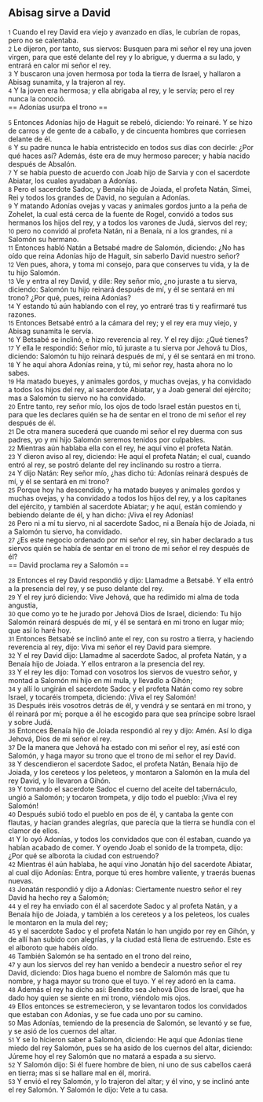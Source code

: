 == Abisag sirve a David ==

{{anchor|1}} <small>1</small> Cuando el rey David era viejo y avanzado en días, le cubrían de ropas, pero no se calentaba.<br>
{{anchor|2}} <small>2</small> Le dijeron, por tanto, sus siervos: Busquen para mi señor el rey una joven virgen, para que esté delante del rey y lo abrigue, y duerma a su lado, y entrará en calor mi señor el rey.<br>
{{anchor|3}} <small>3</small> Y buscaron una joven hermosa por toda la tierra de Israel, y hallaron a Abisag sunamita, y la trajeron al rey.<br>
{{anchor|4}} <small>4</small> Y la joven era hermosa; y ella abrigaba al rey, y le servía; pero el rey nunca la conoció.<br>
== Adonías usurpa el trono ==

{{anchor|5}} <small>5</small> Entonces Adonías hijo de Haguit se rebeló, diciendo: Yo reinaré. Y se hizo de carros y de gente de a caballo, y de cincuenta hombres que corriesen delante de él.<br>
{{anchor|6}} <small>6</small> Y su padre nunca le había entristecido en todos sus días con decirle: ¿Por qué haces así? Además, éste era de muy hermoso parecer; y había nacido después de Absalón.<br>
{{anchor|7}} <small>7</small> Y se había puesto de acuerdo con Joab hijo de Sarvia y con el sacerdote Abiatar, los cuales ayudaban a Adonías.<br>
{{anchor|8}} <small>8</small> Pero el sacerdote Sadoc, y Benaía hijo de Joiada, el profeta Natán, Simei, Rei y todos los grandes de David, no seguían a Adonías.<br>
{{anchor|9}} <small>9</small> Y matando Adonías ovejas y vacas y animales gordos junto a la peña de Zohelet, la cual está cerca de la fuente de Rogel, convidó a todos sus hermanos los hijos del rey, y a todos los varones de Judá, siervos del rey;<br>
{{anchor|10}} <small>10</small> pero no convidó al profeta Natán, ni a Benaía, ni a los grandes, ni a Salomón su hermano.<br>
{{anchor|11}} <small>11</small> Entonces habló Natán a Betsabé madre de Salomón, diciendo: ¿No has oído que reina Adonías hijo de Haguit, sin saberlo David nuestro señor?<br>
{{anchor|12}} <small>12</small> Ven pues, ahora, y toma mi consejo, para que conserves tu vida, y la de tu hijo Salomón.<br>
{{anchor|13}} <small>13</small> Ve y entra al rey David, y dile: Rey señor mío, ¿no juraste a tu sierva, diciendo: Salomón tu hijo reinará después de mí, y él se sentará en mi trono? ¿Por qué, pues, reina Adonías?<br>
{{anchor|14}} <small>14</small> Y estando tú aún hablando con el rey, yo entraré tras ti y reafirmaré tus razones.<br>
{{anchor|15}} <small>15</small> Entonces Betsabé entró a la cámara del rey; y el rey era muy viejo, y Abisag sunamita le servía.<br>
{{anchor|16}} <small>16</small> Y Betsabé se inclinó, e hizo reverencia al rey. Y el rey dijo: ¿Qué tienes?<br>
{{anchor|17}} <small>17</small> Y ella le respondió: Señor mío, tú juraste a tu sierva por Jehová tu Dios, diciendo: Salomón tu hijo reinará después de mí, y él se sentará en mi trono.<br>
{{anchor|18}} <small>18</small> Y he aquí ahora Adonías reina, y tú, mi señor rey, hasta ahora no lo sabes.<br>
{{anchor|19}} <small>19</small> Ha matado bueyes, y animales gordos, y muchas ovejas, y ha convidado a todos los hijos del rey, al sacerdote Abiatar, y a Joab general del ejército; mas a Salomón tu siervo no ha convidado.<br>
{{anchor|20}} <small>20</small> Entre tanto, rey señor mío, los ojos de todo Israel están puestos en ti, para que les declares quién se ha de sentar en el trono de mi señor el rey después de él.<br>
{{anchor|21}} <small>21</small> De otra manera sucederá que cuando mi señor el rey duerma con sus padres, yo y mi hijo Salomón seremos tenidos por culpables.<br>
{{anchor|22}} <small>22</small> Mientras aún hablaba ella con el rey, he aquí vino el profeta Natán.<br>
{{anchor|23}} <small>23</small> Y dieron aviso al rey, diciendo: He aquí el profeta Natán; el cual, cuando entró al rey, se postró delante del rey inclinando su rostro a tierra.<br>
{{anchor|24}} <small>24</small> Y dijo Natán: Rey señor mío, ¿has dicho tú: Adonías reinará después de mí, y él se sentará en mi trono?<br>
{{anchor|25}} <small>25</small> Porque hoy ha descendido, y ha matado bueyes y animales gordos y muchas ovejas, y ha convidado a todos los hijos del rey, y a los capitanes del ejército, y también al sacerdote Abiatar; y he aquí, están comiendo y bebiendo delante de él, y han dicho: ¡Viva el rey Adonías!<br>
{{anchor|26}} <small>26</small> Pero ni a mí tu siervo, ni al sacerdote Sadoc, ni a Benaía hijo de Joiada, ni a Salomón tu siervo, ha convidado.<br>
{{anchor|27}} <small>27</small> ¿Es este negocio ordenado por mi señor el rey, sin haber declarado a tus siervos quién se había de sentar en el trono de mi señor el rey después de él?<br>
== David proclama rey a Salomón ==

{{anchor|28}} <small>28</small> Entonces el rey David respondió y dijo: Llamadme a Betsabé. Y ella entró a la presencia del rey, y se puso delante del rey.<br>
{{anchor|29}} <small>29</small> Y el rey juró diciendo: Vive Jehová, que ha redimido mi alma de toda angustia,<br>
{{anchor|30}} <small>30</small> que como yo te he jurado por Jehová Dios de Israel, diciendo: Tu hijo Salomón reinará después de mí, y él se sentará en mi trono en lugar mío; que así lo haré hoy.<br>
{{anchor|31}} <small>31</small> Entonces Betsabé se inclinó ante el rey, con su rostro a tierra, y haciendo reverencia al rey, dijo: Viva mi señor el rey David para siempre.<br>
{{anchor|32}} <small>32</small> Y el rey David dijo: Llamadme al sacerdote Sadoc, al profeta Natán, y a Benaía hijo de Joiada. Y ellos entraron a la presencia del rey.<br>
{{anchor|33}} <small>33</small> Y el rey les dijo: Tomad con vosotros los siervos de vuestro señor, y montad a Salomón mi hijo en mi mula, y llevadlo a Gihón;<br>
{{anchor|34}} <small>34</small> y allí lo ungirán el sacerdote Sadoc y el profeta Natán como rey sobre Israel, y tocaréis trompeta, diciendo: ¡Viva el rey Salomón!<br>
{{anchor|35}} <small>35</small> Después iréis vosotros detrás de él, y vendrá y se sentará en mi trono, y él reinará por mí; porque a él he escogido para que sea príncipe sobre Israel y sobre Judá.<br>
{{anchor|36}} <small>36</small> Entonces Benaía hijo de Joiada respondió al rey y dijo: Amén. Así lo diga Jehová, Dios de mi señor el rey.<br>
{{anchor|37}} <small>37</small> De la manera que Jehová ha estado con mi señor el rey, así esté con Salomón, y haga mayor su trono que el trono de mi señor el rey David.<br>
{{anchor|38}} <small>38</small> Y descendieron el sacerdote Sadoc, el profeta Natán, Benaía hijo de Joiada, y los cereteos y los peleteos, y montaron a Salomón en la mula del rey David, y lo llevaron a Gihón.<br>
{{anchor|39}} <small>39</small> Y tomando el sacerdote Sadoc el cuerno del aceite del tabernáculo, ungió a Salomón; y tocaron trompeta, y dijo todo el pueblo: ¡Viva el rey Salomón!<br>
{{anchor|40}} <small>40</small> Después subió todo el pueblo en pos de él, y cantaba la gente con flautas, y hacían grandes alegrías, que parecía que la tierra se hundía con el clamor de ellos.<br>
{{anchor|41}} <small>41</small> Y lo oyó Adonías, y todos los convidados que con él estaban, cuando ya habían acabado de comer. Y oyendo Joab el sonido de la trompeta, dijo: ¿Por qué se alborota la ciudad con estruendo?<br>
{{anchor|42}} <small>42</small> Mientras él aún hablaba, he aquí vino Jonatán hijo del sacerdote Abiatar, al cual dijo Adonías: Entra, porque tú eres hombre valiente, y traerás buenas nuevas.<br>
{{anchor|43}} <small>43</small> Jonatán respondió y dijo a Adonías: Ciertamente nuestro señor el rey David ha hecho rey a Salomón;<br>
{{anchor|44}} <small>44</small> y el rey ha enviado con él al sacerdote Sadoc y al profeta Natán, y a Benaía hijo de Joiada, y también a los cereteos y a los peleteos, los cuales le montaron en la mula del rey;<br>
{{anchor|45}} <small>45</small> y el sacerdote Sadoc y el profeta Natán lo han ungido por rey en Gihón, y de allí han subido con alegrías, y la ciudad está llena de estruendo. Este es el alboroto que habéis oído.<br>
{{anchor|46}} <small>46</small> También Salomón se ha sentado en el trono del reino,<br>
{{anchor|47}} <small>47</small> y aun los siervos del rey han venido a bendecir a nuestro señor el rey David, diciendo: Dios haga bueno el nombre de Salomón más que tu nombre, y haga mayor su trono que el tuyo. Y el rey adoró en la cama.<br>
{{anchor|48}} <small>48</small> Además el rey ha dicho así: Bendito sea Jehová Dios de Israel, que ha dado hoy quien se siente en mi trono, viéndolo mis ojos.<br>
{{anchor|49}} <small>49</small> Ellos entonces se estremecieron, y se levantaron todos los convidados que estaban con Adonías, y se fue cada uno por su camino.<br>
{{anchor|50}} <small>50</small> Mas Adonías, temiendo de la presencia de Salomón, se levantó y se fue, y se asió de los cuernos del altar.<br>
{{anchor|51}} <small>51</small> Y se lo hicieron saber a Salomón, diciendo: He aquí que Adonías tiene miedo del rey Salomón, pues se ha asido de los cuernos del altar, diciendo: Júreme hoy el rey Salomón que no matará a espada a su siervo.<br>
{{anchor|52}} <small>52</small> Y Salomón dijo: Si él fuere hombre de bien, ni uno de sus cabellos caerá en tierra; mas si se hallare mal en él, morirá.<br>
{{anchor|53}} <small>53</small> Y envió el rey Salomón, y lo trajeron del altar; y él vino, y se inclinó ante el rey Salomón. Y Salomón le dijo: Vete a tu casa.<br>
